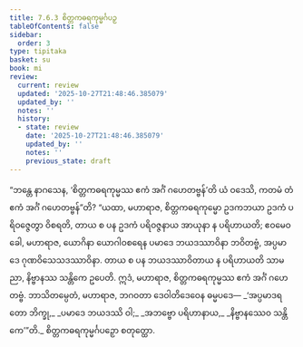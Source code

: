 ```yaml
---
title: 7.6.3 စိတ္တကဓရကုမ္မင်္ဂပဉှ
tableOfContents: false
sidebar:
  order: 3
type: tipitaka
basket: su
book: mi
review:
  current: review
  updated: '2025-10-27T21:48:46.385079'
  updated_by: ''
  notes: ''
  history:
  - state: review
    date: '2025-10-27T21:48:46.385079'
    updated_by: ''
    notes: ''
    previous_state: draft
---
```



<ReviewStatus review={frontmatter.review} showDetails={true} />

<HypothesisAnnotation frontmatter={frontmatter} />

<DynamicBreadcrumb />

<Division number="277" book="mi" e="ch" v="28">

<Paragraph number="1941" book="mi">
“ဘန္တေ နာဂသေန, ‘စိတ္တကဓရကုမ္မဿ ဧကံ အင်္ဂံ ဂဟေတဗ္ဗန်’တိ ယံ ဝဒေသိ, ကတမံ တံ ဧကံ အင်္ဂံ ဂဟေတဗ္ဗန်”တိ? “ယထာ, မဟာရာဇ, စိတ္တကဓရကုမ္မော ဥဒကဘယာ ဥဒကံ ပရိဝဇ္ဇေတွာ ဝိစရတိ, တာယ စ ပန ဥဒကံ ပရိဝဇ္ဇနာယ အာယုနာ န ပရိဟာယတိ; ဧဝမေဝ ခေါ, မဟာရာဇ, ယောဂိနာ ယောဂါဝစရေန ပမာဒေ ဘယဒဿာဝိနာ ဘဝိတဗ္ဗံ, အပ္ပမာဒေ ဂုဏဝိသေသဒဿာဝိနာ. တာယ စ ပန ဘယဒဿာဝိတာယ န ပရိဟာယတိ သာမညာ, နိဗ္ဗာနဿ သန္တိကေ ဥပေတိ. ဣဒံ, မဟာရာဇ, စိတ္တကဓရကုမ္မဿ ဧကံ အင်္ဂံ ဂဟေတဗ္ဗံ. ဘာသိတမ္ပေတံ, မဟာရာဇ, ဘဂဝတာ ဒေဝါတိဒေဝေန ဓမ္မပဒေ—
</Paragraph>

<Paragraph number="1942" type="verses" book="mi">
_‘အပ္ပမာဒရတော ဘိက္ခု,_  
_ပမာဒေ ဘယဒဿိ ဝါ;_  
_အဘဗ္ဗော ပရိဟာနာယ,_  
_နိဗ္ဗာနဿေဝ သန္တိကေ’”တိ._  


</Paragraph>
</Division>

<Paragraph number="1943" type="center" book="mi">
စိတ္တကဓရကုမ္မင်္ဂပဉှော စတုတ္ထော.
</Paragraph>